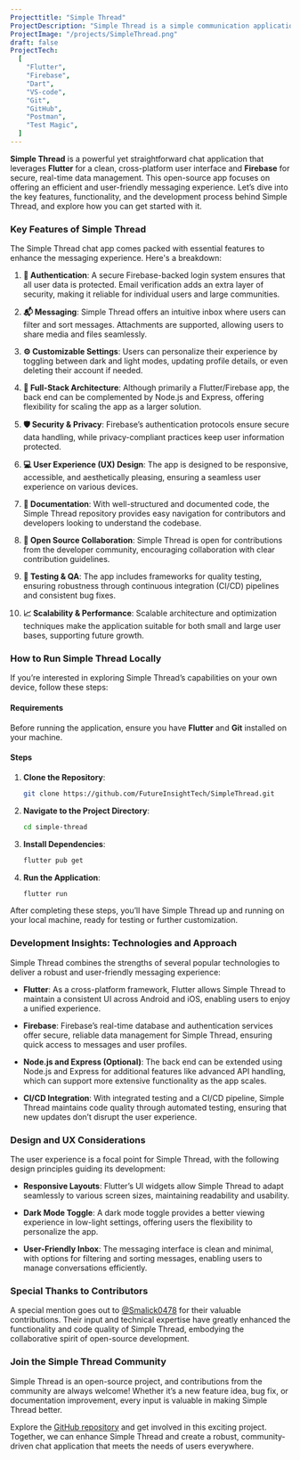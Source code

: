 ```yaml
---
Projecttitle: "Simple Thread"
ProjectDescription: "Simple Thread is a simple communication application developed using Flutter and Firebase."
ProjectImage: "/projects/SimpleThread.png"
draft: false
ProjectTech:
  [
    "Flutter",
    "Firebase",
    "Dart",
    "VS-code",
    "Git",
    "GitHub",
    "Postman",
    "Test Magic",
  ]
---
```


**Simple Thread** is a powerful yet straightforward chat application that leverages **Flutter** for a clean, cross-platform user interface and **Firebase** for secure, real-time data management. This open-source app focuses on offering an efficient and user-friendly messaging experience. Let’s dive into the key features, functionality, and the development process behind Simple Thread, and explore how you can get started with it.

### Key Features of Simple Thread

The Simple Thread chat app comes packed with essential features to enhance the messaging experience. Here's a breakdown:

1. **🔐 Authentication**: A secure Firebase-backed login system ensures that all user data is protected. Email verification adds an extra layer of security, making it reliable for individual users and large communities.

2. **📬 Messaging**: Simple Thread offers an intuitive inbox where users can filter and sort messages. Attachments are supported, allowing users to share media and files seamlessly.

3. **⚙️ Customizable Settings**: Users can personalize their experience by toggling between dark and light modes, updating profile details, or even deleting their account if needed.

4. **🚀 Full-Stack Architecture**: Although primarily a Flutter/Firebase app, the back end can be complemented by Node.js and Express, offering flexibility for scaling the app as a larger solution.

5. **🛡️ Security & Privacy**: Firebase’s authentication protocols ensure secure data handling, while privacy-compliant practices keep user information protected.

6. **💻 User Experience (UX) Design**: The app is designed to be responsive, accessible, and aesthetically pleasing, ensuring a seamless user experience on various devices.

7. **📝 Documentation**: With well-structured and documented code, the Simple Thread repository provides easy navigation for contributors and developers looking to understand the codebase.

8. **🤝 Open Source Collaboration**: Simple Thread is open for contributions from the developer community, encouraging collaboration with clear contribution guidelines.

9. **🔬 Testing & QA**: The app includes frameworks for quality testing, ensuring robustness through continuous integration (CI/CD) pipelines and consistent bug fixes.

10. **📈 Scalability & Performance**: Scalable architecture and optimization techniques make the application suitable for both small and large user bases, supporting future growth.

### How to Run Simple Thread Locally

If you’re interested in exploring Simple Thread’s capabilities on your own device, follow these steps:

#### Requirements

Before running the application, ensure you have **Flutter** and **Git** installed on your machine.

#### Steps

1. **Clone the Repository**:
   ```bash
   git clone https://github.com/FutureInsightTech/SimpleThread.git
   ```
2. **Navigate to the Project Directory**:
   ```bash
   cd simple-thread
   ```
3. **Install Dependencies**:
   ```bash
   flutter pub get
   ```
4. **Run the Application**:
   ```bash
   flutter run
   ```

After completing these steps, you’ll have Simple Thread up and running on your local machine, ready for testing or further customization.

### Development Insights: Technologies and Approach

Simple Thread combines the strengths of several popular technologies to deliver a robust and user-friendly messaging experience:

- **Flutter**: As a cross-platform framework, Flutter allows Simple Thread to maintain a consistent UI across Android and iOS, enabling users to enjoy a unified experience.
- **Firebase**: Firebase’s real-time database and authentication services offer secure, reliable data management for Simple Thread, ensuring quick access to messages and user profiles.

- **Node.js and Express (Optional)**: The back end can be extended using Node.js and Express for additional features like advanced API handling, which can support more extensive functionality as the app scales.

- **CI/CD Integration**: With integrated testing and a CI/CD pipeline, Simple Thread maintains code quality through automated testing, ensuring that new updates don’t disrupt the user experience.

### Design and UX Considerations

The user experience is a focal point for Simple Thread, with the following design principles guiding its development:

- **Responsive Layouts**: Flutter’s UI widgets allow Simple Thread to adapt seamlessly to various screen sizes, maintaining readability and usability.

- **Dark Mode Toggle**: A dark mode toggle provides a better viewing experience in low-light settings, offering users the flexibility to personalize the app.

- **User-Friendly Inbox**: The messaging interface is clean and minimal, with options for filtering and sorting messages, enabling users to manage conversations efficiently.

### Special Thanks to Contributors

A special mention goes out to [@Smalick0478](https://github.com/Smalick0478) for their valuable contributions. Their input and technical expertise have greatly enhanced the functionality and code quality of Simple Thread, embodying the collaborative spirit of open-source development.

### Join the Simple Thread Community

Simple Thread is an open-source project, and contributions from the community are always welcome! Whether it’s a new feature idea, bug fix, or documentation improvement, every input is valuable in making Simple Thread better.

Explore the [GitHub repository](https://github.com/rafay99-epic/SimpleThread) and get involved in this exciting project. Together, we can enhance Simple Thread and create a robust, community-driven chat application that meets the needs of users everywhere.
